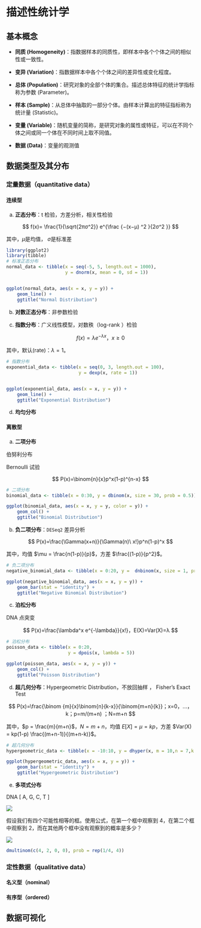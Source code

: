 # 描述性统计学 {.unnumbered}

## 基本概念

-   **同质 (Homogeneity)**：指数据样本的同质性，即样本中各个个体之间的相似性或一致性。

-   **变异 (Variation)**：指数据样本中各个个体之间的差异性或变化程度。

-   **总体 (Population)**：研究对象的全部个体的集合。描述总体特征的统计学指标称为参数 (Parameter)。

-   **样本 (Sample)**：从总体中抽取的一部分个体。由样本计算出的特征指标称为统计量 (Statistic)。

-   **变量 (Variable)**：随机变量的简称，是研究对象的属性或特征，可以在不同个体之间或同一个体在不同时间上取不同值。

-   **数据 (Data)**：变量的观测值

## 数据类型及其分布

### 定量数据（quantitative data）

#### 连续型

a.  **正态分布**：t 检验，方差分析，相关性检验

$$
f(x)= \frac{1}{\sqrt{2πσ^2}} e^{\frac {−(x−μ) ^2 }{2σ^2 }}
$$

其中，$\mu$是均值， $\sigma$是标准差

```r
library(ggplot2)
library(tibble)
# 标准正态分布
normal_data <- tibble(x = seq(-5, 5, length.out = 1000),
                      y = dnorm(x, mean = 0, sd = 1))


ggplot(normal_data, aes(x = x, y = y)) +
    geom_line() +
    ggtitle("Normal Distribution")
```

b.  **对数正态分布**：非参数检验

c.  **指数分布**：广义线性模型，对数秩（log-rank ）检验

$$
f(x)=λe^{−λx}，x\ge 0
$$

其中，默认(rate)：$\lambda = 1$。

```r
# 指数分布
exponential_data <- tibble(x = seq(0, 3, length.out = 100),
                           y = dexp(x, rate = 1))


ggplot(exponential_data, aes(x = x, y = y)) +
    geom_line() +
    ggtitle("Exponential Distribution")
```

d.  **均匀分布**

#### 离散型

a.  **二项分布**

伯努利分布

Bernoulli 试验

$$
    P(x)=\binom{n}{x}p^x(1-p)^{n-x} 
$$

```r
# 二项分布
binomial_data <- tibble(x = 0:30, y = dbinom(x, size = 30, prob = 0.5))

ggplot(binomial_data, aes(x = x, y = y, color = y)) +
    geom_col() +
    ggtitle("Binomial Distribution")
```

b.  **负二项分布**：`DESeq2` 差异分析

$$
    P(x)=\frac{\Gamma(x+n)}{\Gamma(n)\ x!}p^n(1-p)^x
$$

其中，均值 $\mu = \frac{n(1-p)}{p}$，方差 $\frac{(1-p)}{p^2}$。

```r
# 负二项分布
negative_binomial_data <- tibble(x = 0:20, y =  dnbinom(x, size = 1, prob = 0.5))

ggplot(negative_binomial_data, aes(x = x, y = y)) +
    geom_bar(stat = "identity") +
    ggtitle("Negative Binomial Distribution")
```

c.  **泊松分布**

DNA 点突变

$$
P(x)=\frac{\lambda^x e^{-\lambda}}{x!}，E(X)=Var(X)=λ
$$

```r
# 泊松分布
poisson_data <- tibble(x = 0:20,
                       y = dpois(x, lambda = 5))

ggplot(poisson_data, aes(x = x, y = y)) +
    geom_col() +
    ggtitle("Poisson Distribution")
```

d.  **超几何分布**：Hypergeometric Distribution，不放回抽样 ， Fisher's Exact Test

$$
P(x)=\frac{\binom {m}{x}\binom{n}{k-x}}{\binom{m+n}{k}}；x=0，...，k；p=m/(m+n) ；N=m+n
$$

其中，$p = \frac{m}{m+n}$，$N = m+n$，均值 $E[X] = \mu = kp$，方差 $Var(X) = kp(1-p) \frac{(m+n-1)}{(m+n-k)}$。

```r
# 超几何分布
hypergeometric_data <- tibble(x = -10:10, y = dhyper(x, m = 10,n = 7,k = 8))

ggplot(hypergeometric_data, aes(x = x, y = y)) +
    geom_bar(stat = "identity") +
    ggtitle("Hypergeometric Distribution")
```

e.  **多项式分布**

DNA \[ A, G, C, T \]

![](images/clipboard-3833682314.png)

假设我们有四个可能性相等的框。使用公式，在第一个框中观察到 4，在第二个框中观察到 2，而在其他两个框中没有观察到的概率是多少？

![](images/clipboard-1126193759.png)

```r
dmultinom(c(4, 2, 0, 0), prob = rep(1/4, 4))
```

### 定性数据（qualitative data）

#### 名义型（nominal）

#### 有序型（ordered）

## 数据可视化
